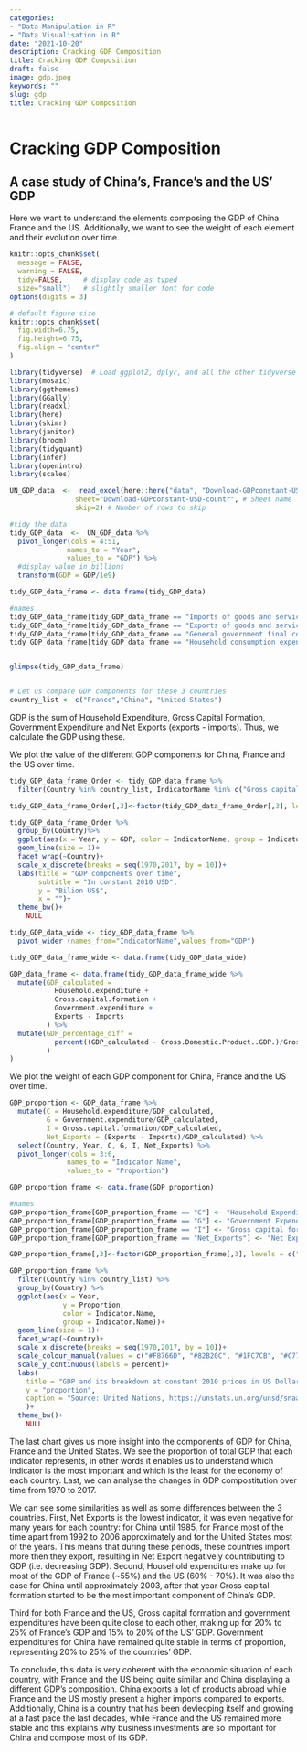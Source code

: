 ```yaml
---
categories:  
- "Data Manipulation in R"
- "Data Visualisation in R"
date: "2021-10-20"
description: Cracking GDP Composition 
title: Cracking GDP Composition
draft: false
image: gdp.jpeg 
keywords: ""
slug: gdp
title: Cracking GDP Composition
---
```


# Cracking GDP Composition

## A case study of China's, France's and the US' GDP

Here we want to understand the elements composing the GDP of China France and the US. Additionally, we want to see the weight of each element and their evolution over time.

```r
knitr::opts_chunk$set(
  message = FALSE, 
  warning = FALSE, 
  tidy=FALSE,     # display code as typed
  size="small")   # slightly smaller font for code
options(digits = 3)

# default figure size
knitr::opts_chunk$set(
  fig.width=6.75, 
  fig.height=6.75,
  fig.align = "center"
)
```


```r
library(tidyverse)  # Load ggplot2, dplyr, and all the other tidyverse packages
library(mosaic)
library(ggthemes)
library(GGally)
library(readxl)
library(here)
library(skimr)
library(janitor)
library(broom)
library(tidyquant)
library(infer)
library(openintro)
library(scales)
```


```r

UN_GDP_data  <-  read_excel(here::here("data", "Download-GDPconstant-USD-countries.xls"), # Excel filename
                sheet="Download-GDPconstant-USD-countr", # Sheet name
                skip=2) # Number of rows to skip

```

```r
#tidy the data
tidy_GDP_data  <-  UN_GDP_data %>% 
  pivot_longer(cols = 4:51, 
              names_to = "Year", 
              values_to = "GDP") %>% 
  #display value in billions
  transform(GDP = GDP/1e9)

tidy_GDP_data_frame <- data.frame(tidy_GDP_data)

#names
tidy_GDP_data_frame[tidy_GDP_data_frame == "Imports of goods and services"] <- "Imports"
tidy_GDP_data_frame[tidy_GDP_data_frame == "Exports of goods and services"] <- "Exports"
tidy_GDP_data_frame[tidy_GDP_data_frame == "General government final consumption expenditure"] <- "Government expenditure"
tidy_GDP_data_frame[tidy_GDP_data_frame == "Household consumption expenditure (including Non-profit institutions serving households)"] <- "Household expenditure"


glimpse(tidy_GDP_data_frame)


# Let us compare GDP components for these 3 countries
country_list <- c("France","China", "United States")
```

GDP is the sum of Household Expenditure, Gross Capital Formation, Government Expenditure and Net Exports (exports - imports). Thus, we calculate the GDP using these.

We plot the value of the different GDP components for China, France and the US over time. 

```r
tidy_GDP_data_frame_Order <- tidy_GDP_data_frame %>%
  filter(Country %in% country_list, IndicatorName %in% c("Gross capital formation", "Exports", "Imports", "Household expenditure", "Government expenditure"))

tidy_GDP_data_frame_Order[,3]<-factor(tidy_GDP_data_frame_Order[,3], levels = c("Gross capital formation", "Exports","Government expenditure","Household expenditure","Imports")) #to order IndicatorName

tidy_GDP_data_frame_Order %>%
  group_by(Country)%>%
  ggplot(aes(x = Year, y = GDP, color = IndicatorName, group = IndicatorName))+
  geom_line(size = 1)+
  facet_wrap(~Country)+
  scale_x_discrete(breaks = seq(1970,2017, by = 10))+
  labs(title = "GDP components over time", 
       subtitle = "In constant 2010 USD",
       y = "Bilion US$",
       x = "")+
  theme_bw()+
    NULL
```


```r

tidy_GDP_data_wide <- tidy_GDP_data_frame %>%
  pivot_wider (names_from="IndicatorName",values_from="GDP")

tidy_GDP_data_frame_wide <- data.frame(tidy_GDP_data_wide)

GDP_data_frame <- data.frame(tidy_GDP_data_frame_wide %>% 
  mutate(GDP_calculated = 
           Household.expenditure + 
           Gross.capital.formation + 
           Government.expenditure + 
           Exports - Imports
         ) %>% 
  mutate(GDP_percentage_diff = 
           percent((GDP_calculated - Gross.Domestic.Product..GDP.)/Gross.Domestic.Product..GDP.)
         )
)

```

We plot the weight of each GDP component for China, France and the US over time.

```r
GDP_proportion <- GDP_data_frame %>%
  mutate(C = Household.expenditure/GDP_calculated, 
         G = Government.expenditure/GDP_calculated, 
         I = Gross.capital.formation/GDP_calculated, 
         Net_Exports = (Exports - Imports)/GDP_calculated) %>%
  select(Country, Year, C, G, I, Net_Exports) %>% 
  pivot_longer(cols = 3:6, 
              names_to = "Indicator Name", 
              values_to = "Proportion")

GDP_proportion_frame <- data.frame(GDP_proportion)

#names
GDP_proportion_frame[GDP_proportion_frame == "C"] <- "Household Expenditure"
GDP_proportion_frame[GDP_proportion_frame == "G"] <- "Government Expenditure"
GDP_proportion_frame[GDP_proportion_frame == "I"] <- "Gross capital formation"
GDP_proportion_frame[GDP_proportion_frame == "Net_Exports"] <- "Net Exports"

GDP_proportion_frame[,3]<-factor(GDP_proportion_frame[,3], levels = c("Government Expenditure","Gross capital formation","Household Expenditure","Net Exports")) #to order Indicator.Name

GDP_proportion_frame %>%
  filter(Country %in% country_list) %>%
  group_by(Country) %>%
  ggplot(aes(x = Year, 
             y = Proportion, 
             color = Indicator.Name, 
             group = Indicator.Name))+
  geom_line(size = 1)+
  facet_wrap(~Country)+
  scale_x_discrete(breaks = seq(1970,2017, by = 10))+
  scale_colour_manual(values = c("#F8766D", "#82B20C", "#1FC7CB", "#C77CFE")) +
  scale_y_continuous(labels = percent)+
  labs(
    title = "GDP and its breakdown at constant 2010 prices in US Dollars",
    y = "proportion",
    caption = "Source: United Nations, https://unstats.un.org/unsd/snaama/Downloads"
    )+
  theme_bw()+
    NULL

```


The last chart gives us more insight into the components of GDP for China, France and the United States. We see the proportion of total GDP that each indicator represents, in other words it enables us to understand which indicator is the most important and which is the least for the economy of each country. Last, we can analyse the changes in GDP compostitution over time from 1970 to 2017.

We can see some similarities as well as some differences between the 3 countries. 
First, Net Exports is the lowest indicator, it was even negative for many years for each country: for China until 1985, for France most of the time apart from 1992 to 2006 approximately and for the United States most of the years. This means that during these periods, these countries import more then they export, resulting in Net Export negatively countributing to GDP (i.e. decreasing GDP). 
Second, Household expenditures make up for most of the GDP of France (~55%) and the US (60% - 70%). It was also the case for China until approximately 2003, after that year Gross capital formation started to be the most important component of China's GDP.

Third for both France and the US, Gross capital formation and government expenditures have been quite close to each other, making up for 20% to 25% of France's GDP and 15% to 20% of the US' GDP. Government expenditures for China have remained quite stable in terms of proportion, representing 20% to 25% of the countries' GDP.

To conclude, this data is very coherent with the economic situation of each country, with France and the US being quite similar and China displaying a different GDP's composition. China exports a lot of products abroad while France and the US mostly present a higher imports compared to exports. Additionally, China is a country that has been devleoping itself and growing at a fast pace the last decades, while France and the US remained more stable and this explains why business investments are so important for China and compose most of its GDP.
